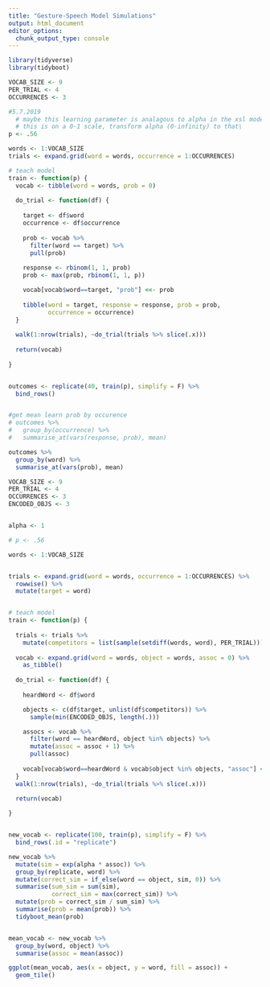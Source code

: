 ```yaml
---
title: "Gesture-Speech Model Simulations"
output: html_document
editor_options: 
  chunk_output_type: console
---
```


```r
library(tidyverse)
library(tidyboot)
```

```r
VOCAB_SIZE <- 9
PER_TRIAL <- 4
OCCURRENCES <- 3

#5.7.2019 
  # maybe this learning parameter is analagous to alpha in the xsl model
  # this is on a 0-1 scale, transform alpha (0-infinity) to that\
p <- .56

words <- 1:VOCAB_SIZE
trials <- expand.grid(word = words, occurrence = 1:OCCURRENCES)

# teach model
train <- function(p) {
  vocab <- tibble(word = words, prob = 0)
 
  do_trial <- function(df) {
    
    target <- df$word
    occurrence <- df$occurrence
    
    prob <- vocab %>% 
      filter(word == target) %>%
      pull(prob)
    
    response <- rbinom(1, 1, prob)
    prob <- max(prob, rbinom(1, 1, p))

    vocab[vocab$word==target, "prob"] <<- prob 
    
    tibble(word = target, response = response, prob = prob, 
           occurrence = occurrence)
  } 
  
  walk(1:nrow(trials), ~do_trial(trials %>% slice(.x)))
  
  return(vocab)
  
}


outcomes <- replicate(40, train(p), simplify = F) %>%
  bind_rows() 


#get mean learn prob by occurence
# outcomes %>%
#   group_by(occurrence) %>%
#   summarise_at(vars(response, prob), mean)

outcomes %>%
  group_by(word) %>%
  summarise_at(vars(prob), mean)

```

```r
VOCAB_SIZE <- 9
PER_TRIAL <- 4
OCCURRENCES <- 3
ENCODED_OBJS <- 3


alpha <- 1

# p <- .56

words <- 1:VOCAB_SIZE


trials <- expand.grid(word = words, occurrence = 1:OCCURRENCES) %>%
  rowwise() %>%
  mutate(target = word)


# teach model
train <- function(p) {
  
  trials <- trials %>%
    mutate(competitors = list(sample(setdiff(words, word), PER_TRIAL)))
  
  vocab <- expand.grid(word = words, object = words, assoc = 0) %>%
    as_tibble()
  
  do_trial <- function(df) {
    
    heardWord <- df$word

    objects <- c(df$target, unlist(df$competitors)) %>%
      sample(min(ENCODED_OBJS, length(.)))

    assocs <- vocab %>% 
      filter(word == heardWord, object %in% objects) %>%
      mutate(assoc = assoc + 1) %>%
      pull(assoc)
      
    vocab[vocab$word==heardWord & vocab$object %in% objects, "assoc"] <<- assocs 
  } 
  walk(1:nrow(trials), ~do_trial(trials %>% slice(.x)))
  
  return(vocab)

}


new_vocab <- replicate(100, train(p), simplify = F) %>%
  bind_rows(.id = "replicate")

new_vocab %>%
  mutate(sim = exp(alpha * assoc)) %>%
  group_by(replicate, word) %>%
  mutate(correct_sim = if_else(word == object, sim, 0)) %>%
  summarise(sum_sim = sum(sim),
            correct_sim = max(correct_sim)) %>%
  mutate(prob = correct_sim / sum_sim) %>%
  summarise(prob = mean(prob)) %>%
  tidyboot_mean(prob)


mean_vocab <- new_vocab %>%
  group_by(word, object) %>%
  summarise(assoc = mean(assoc))

ggplot(mean_vocab, aes(x = object, y = word, fill = assoc)) + 
  geom_tile()


```
